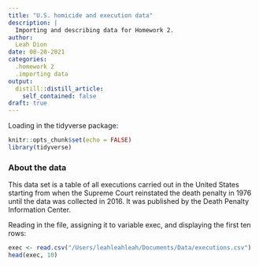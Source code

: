 ```yaml
---
title: "U.S. homicide and execution data"
description: |
  Importing and describing data for Homework 2.
author:
  Leah Dion
date: 08-20-2021
categories:
  .homework 2
  .importing data
output:
  distill::distill_article:
    self_contained: false
draft: true
---
```


Loading in the tidyverse package:

```r
knitr::opts_chunk$set(echo = FALSE)
library(tidyverse)
```

### About the data
This data set is a table of all executions carried out in the United States starting from when the Supreme Court reinstated the death penalty in 1976 until the data was collected in 2016. It was published by the Death Penalty Information Center.

Reading in the file, assigning it to variable exec, and displaying the first ten rows:

```r
exec <- read.csv("/Users/leahleahleah/Documents/Data/executions.csv")
head(exec, 10)
```
